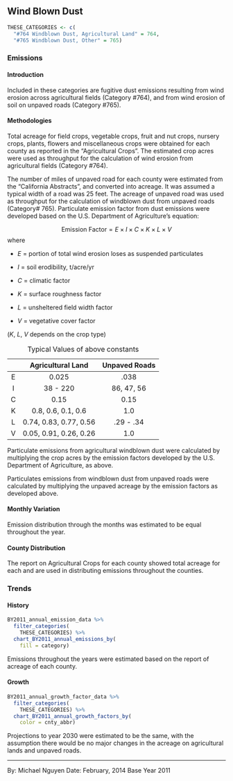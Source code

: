 ## Wind Blown Dust

```r
THESE_CATEGORIES <- c(
  "#764 Windblown Dust, Agricultural Land" = 764,
  "#765 Windblown Dust, Other" = 765)
```

### Emissions

#### Introduction {-}

Included in these categories are fugitive dust emissions resulting from wind erosion across agricultural fields (Category #764), and from wind erosion of soil on unpaved roads (Category #765).

#### Methodologies {-}

Total acreage for field crops, vegetable crops, fruit and nut crops, nursery crops, plants, flowers and miscellaneous crops were obtained for each county as reported in the "Agricultural Crops". The estimated crop acres were used as throughput for the calculation of wind erosion from agricultural fields (Category #764).

The number of miles of unpaved road for each county were estimated from the “California Abstracts”, and converted into acreage. It was assumed a typical width of a road was 25 feet. The acreage of unpaved road was used as throughput for the calculation of windblown dust from unpaved roads (Category# 765). Particulate emission factor from dust emissions were developed based on the U.S. Department of Agriculture's equation:

$$
\text{Emission Factor} = E \times I \times C \times K \times L \times V
$$
where

<div class="nobullet">

- $E$ = portion of total wind erosion loses as suspended particulates

- $I$ = soil erodibility, t/acre/yr

- $C$ = climatic factor

- $K$ = surface roughness factor

- $L$ = unsheltered field width factor 

- $V$ = vegetative cover factor

($K$, $L$, $V$ depends on the crop type)

|   |    Agricultural Land   | Unpaved Roads |
|:-:|:----------------------:|:-------------:|
| E |          0.025         |      .038     |
| I |        38 - 220        |   86, 47, 56  |
| C |          0.15          |      0.15     |
| K |   0.8, 0.6, 0.1, 0.6   |      1.0      |
| L | 0.74, 0.83, 0.77, 0.56 |   .29 - .34   |
| V | 0.05, 0.91, 0.26, 0.26 |      1.0      |

Table: Typical Values of above constants

Particulate emissions from agricultural windblown dust were calculated by multiplying the crop acres by the emission factors developed by the U.S. Department of Agriculture, as above.

Particulates emissions from windblown dust from unpaved roads were calculated by multiplying the unpaved acreage by the emission factors as developed above.

#### Monthly Variation {-}

Emission distribution through the months was estimated to be equal throughout the year.

#### County Distribution {-}

The report on Agricultural Crops for each county showed total acreage for each and are used in distributing emissions throughout the counties.

### Trends

#### History {-}

```r
BY2011_annual_emission_data %>%
  filter_categories(
    THESE_CATEGORIES) %>%
  chart_BY2011_annual_emissions_by(
    fill = category) 
```

Emissions throughout the years were estimated based on the report of acreage of each county.

#### Growth {-}

```r
BY2011_annual_growth_factor_data %>%
  filter_categories(
    THESE_CATEGORIES) %>%
  chart_BY2011_annual_growth_factors_by(
    color = cnty_abbr) 
```

Projections to year 2030 were estimated to be the same, with the assumption there would be no major changes in the acreage on agricultural lands and unpaved roads.

***

By: Michael Nguyen 
Date: February, 2014 
Base Year 2011
